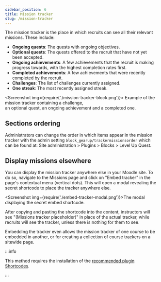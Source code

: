 ```yaml
---
sidebar_position: 6
title: Mission tracker
slug: /mission-tracker
---
```



The mission tracker is the place in which recruits can see all their relevant missions. These include:

- **Ongoing quests**: The quests with ongoing objectives.
- **Optional quests**: The quests offered to the recruit that have not yet been accepted.
- **Ongoing achievements**: A few achievements that the recruit is making progress towards, with the highest completion rates first.
- **Completed achievements**: A few achievements that were recently completed by the recruit.
- **Challenges**: The list of challenges currently assigned.
- **One streak**: The most recently assigned streak.

<Screenshot img={require('./mission-tracker-block.png')}>
    Example of the mission tracker containing a challenge,<br />an optional quest, an ongoing achievement and a completed one.
</Screenshot>

## Sections ordering

Administrators can change the order in which items appear in the mission tracker with the admin setting `block_gearup/trackermissionsorder` which can be found at: Site administration > Plugins > Blocks > Level Up Quest.

## Display missions elsewhere

You can display the mission tracker anywhere else in your Moodle site. To do so, navigate to the Missions page and click on "Embed tracker" in the page's contextual menu (vertical dots). This will open a modal revealing the secret shortcode to place the tracker anywhere else.

<Screenshot img={require('./embed-tracker-modal.png')}>The modal displaying the secret embed shortcode.</Screenshot>

After copying and pasting the shortcode into the content, instructors will see "(Missions tracker placeholder)" in place of the actual tracker, while recruits will see the tracker, unless there is nothing for them to see.

Embedding the tracker even allows the mission tracker of one course to be embedded in another, or for creating a collection of course trackers on a sitewide page.

:::info

This method requires the installation of the [recommended plugin Shortcodes](../../installation/recommended-plugins.mdx).

:::